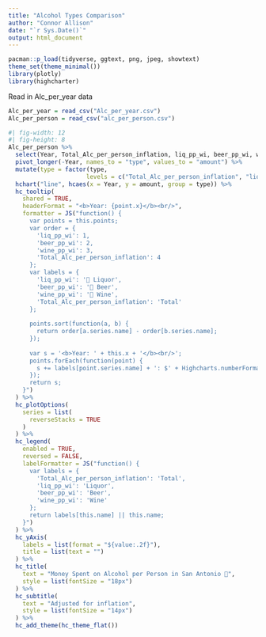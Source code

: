 ```yaml
---
title: "Alcohol Types Comparison"
author: "Connor Allison"
date: "`r Sys.Date()`"
output: html_document
---
```


```r
pacman::p_load(tidyverse, ggtext, png, jpeg, showtext)
theme_set(theme_minimal())
library(plotly)
library(highcharter)
```

Read in Alc_per_year data
```r
Alc_per_year = read_csv("Alc_per_year.csv")
Alc_per_person = read_csv("alc_per_person.csv")
```

```r
#| fig-width: 12
#| fig-height: 8
Alc_per_person %>% 
  select(Year, Total_Alc_per_person_inflation, liq_pp_wi, beer_pp_wi, wine_pp_wi) %>% 
  pivot_longer(-Year, names_to = "type", values_to = "amount") %>% 
  mutate(type = factor(type, 
                      levels = c("Total_Alc_per_person_inflation", "liq_pp_wi", "beer_pp_wi", "wine_pp_wi"))) %>%
  hchart("line", hcaes(x = Year, y = amount, group = type)) %>% 
  hc_tooltip(
    shared = TRUE,
    headerFormat = "<b>Year: {point.x}</b><br/>",
    formatter = JS("function() {
      var points = this.points;
      var order = {
        'liq_pp_wi': 1,
        'beer_pp_wi': 2,
        'wine_pp_wi': 3,
        'Total_Alc_per_person_inflation': 4
      };
      var labels = {
        'liq_pp_wi': '🥃 Liquor',
        'beer_pp_wi': '🍺 Beer',
        'wine_pp_wi': '🍷 Wine',
        'Total_Alc_per_person_inflation': 'Total'
      };
      
      points.sort(function(a, b) {
        return order[a.series.name] - order[b.series.name];
      });
      
      var s = '<b>Year: ' + this.x + '</b><br/>';
      points.forEach(function(point) {
        s += labels[point.series.name] + ': $' + Highcharts.numberFormat(point.y, 2) + '<br/>';
      });
      return s;
    }")
  ) %>%
  hc_plotOptions(
    series = list(
      reverseStacks = TRUE
    )
  ) %>%
  hc_legend(
    enabled = TRUE,
    reversed = FALSE,
    labelFormatter = JS("function() {
      var labels = {
        'Total_Alc_per_person_inflation': 'Total',
        'liq_pp_wi': 'Liquor',
        'beer_pp_wi': 'Beer',
        'wine_pp_wi': 'Wine'
      };
      return labels[this.name] || this.name;
    }")
  ) %>%
  hc_yAxis(
    labels = list(format = "${value:.2f}"),
    title = list(text = "")
  ) %>%
  hc_title(
    text = "Money Spent on Alcohol per Person in San Antonio 🍺",
    style = list(fontSize = "18px")
  ) %>%
  hc_subtitle(
    text = "Adjusted for inflation",
    style = list(fontSize = "14px")
  ) %>%
  hc_add_theme(hc_theme_flat())
```